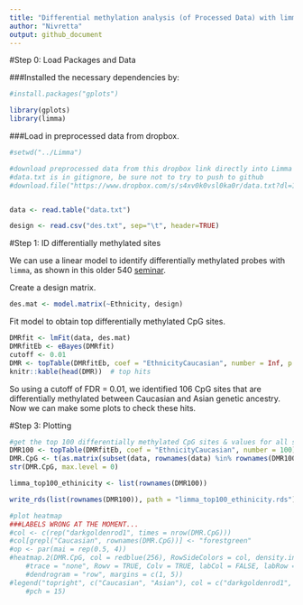 ```yaml
---
title: "Differential methylation analysis (of Processed Data) with limma"
author: "Nivretta"
output: github_document
---
```


#Step 0: Load Packages and Data

###Installed the necessary dependencies by: 

```r

#install.packages("gplots")

library(gplots)
library(limma)


```

###Load in preprocessed data from dropbox.

```r

#setwd("../Limma")

#download preprocessed data from this dropbox link directly into Limma folder
#data.txt is in gitignore, be sure not to try to push to github
#download.file("https://www.dropbox.com/s/s4xv0k0vsl0ka0r/data.txt?dl=1", "data.txt")


data <- read.table("data.txt")

design <- read.csv("des.txt", sep="\t", header=TRUE)

```

#Step 1: ID differentially methylated sites

We can use a linear model to identify differentially methylated probes with `limma`, as shown in this older 540 [seminar](http://www.ugrad.stat.ubc.ca/~stat540/seminars/seminar08_methylation.html).

Create a design matrix.

```r
des.mat <- model.matrix(~Ethnicity, design)
```

Fit model to obtain top differentially methylated CpG sites.

```r

DMRfit <- lmFit(data, des.mat)
DMRfitEb <- eBayes(DMRfit)
cutoff <- 0.01
DMR <- topTable(DMRfitEb, coef = "EthnicityCaucasian", number = Inf, p.value = cutoff)
knitr::kable(head(DMR))  # top hits 

```

So using a cutoff of FDR = 0.01, we identified 106 CpG sites that are differentially methylated between Caucasian and Asian genetic ancestry. Now we can make some plots to check these hits.

#Step 3: Plotting

```r

#get the top 100 differentially methylated CpG sites & values for all samples
DMR100 <- topTable(DMRfitEb, coef = "EthnicityCaucasian", number = 100)
DMR.CpG <- t(as.matrix(subset(data, rownames(data) %in% rownames(DMR100))))
str(DMR.CpG, max.level = 0)

limma_top100_ethinicity <- list(rownames(DMR100))

write_rds(list(rownames(DMR100)), path = "limma_top100_ethinicity.rds")

#plot heatmap
###LABELS WRONG AT THE MOMENT...
#col <- c(rep("darkgoldenrod1", times = nrow(DMR.CpG)))
#col[grepl("Caucasian", rownames(DMR.CpG))] <- "forestgreen"
#op <- par(mai = rep(0.5, 4))
#heatmap.2(DMR.CpG, col = redblue(256), RowSideColors = col, density.info = "none", 
    #trace = "none", Rowv = TRUE, Colv = TRUE, labCol = FALSE, labRow = FALSE, 
    #dendrogram = "row", margins = c(1, 5))
#legend("topright", c("Caucasian", "Asian"), col = c("darkgoldenrod1", "forestgreen"), 
    #pch = 15)
```



